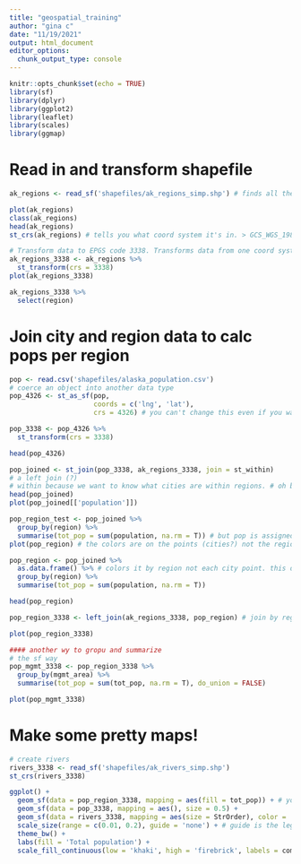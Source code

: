```yaml
---
title: "geospatial_training"
author: "gina c"
date: "11/19/2021"
output: html_document
editor_options: 
  chunk_output_type: console
---
```


```r
knitr::opts_chunk$set(echo = TRUE)
library(sf)
library(dplyr)
library(ggplot2)
library(leaflet)
library(scales)
library(ggmap)
```

# Read in and transform shapefile
```r
ak_regions <- read_sf('shapefiles/ak_regions_simp.shp') # finds all the associated files as long as they are in the same dir

plot(ak_regions)
class(ak_regions)
head(ak_regions)
st_crs(ak_regions) # tells you what coord system it's in. > GCS_WGS_1984

# Transform data to EPGS code 3338. Transforms data from one coord system to another.
ak_regions_3338 <- ak_regions %>%
  st_transform(crs = 3338)
plot(ak_regions_3338)

ak_regions_3338 %>%
  select(region)
```

# Join city and region data to calc pops per region
```r
pop <- read.csv('shapefiles/alaska_population.csv')
# coerce an object into another data type 
pop_4326 <- st_as_sf(pop, 
                     coords = c('lng', 'lat'),
                     crs = 4326) # you can't change this even if you want it different! You gotta know what it's in before you can change it. the CRS is an inherent part of the data

pop_3338 <- pop_4326 %>%
  st_transform(crs = 3338)

head(pop_4326)

pop_joined <- st_join(pop_3338, ak_regions_3338, join = st_within) 
# a left join (?)
# within because we want to know what cities are within regions. # oh but the crs need to be the same for each projections. 
head(pop_joined)
plot(pop_joined[['population']])

pop_region_test <- pop_joined %>%
  group_by(region) %>%
  summarise(tot_pop = sum(population, na.rm = T)) # but pop is assigned to each individual city
plot(pop_region) # the colors are on the points (cities?) not the region shapes.

pop_region <- pop_joined %>%
  as.data.frame() %>% # colors it by region not each city point. this drops the sticky geometry.
  group_by(region) %>%
  summarise(tot_pop = sum(population, na.rm = T))

head(pop_region)

pop_region_3338 <- left_join(ak_regions_3338, pop_region) # join by region

plot(pop_region_3338)

#### another wy to gropu and summarize
# the sf way
pop_mgmt_3338 <- pop_region_3338 %>%
  group_by(mgmt_area) %>%
  summarise(tot_pop = sum(tot_pop, na.rm = T), do_union = FALSE)

plot(pop_mgmt_3338)
```

# Make some pretty maps!
```r
# create rivers
rivers_3338 <- read_sf('shapefiles/ak_rivers_simp.shp')
st_crs(rivers_3338)

ggplot() +
  geom_sf(data = pop_region_3338, mapping = aes(fill = tot_pop)) + # you can layer datasets. going to layer cities and rivers
  geom_sf(data = pop_3338, mapping = aes(), size = 0.5) +
  geom_sf(data = rivers_3338, mapping = aes(size = StrOrder), color = 'dodgerblue') +
  scale_size(range = c(0.01, 0.2), guide = 'none') + # guide is the legend
  theme_bw() +
  labs(fill = 'Total population') +
  scale_fill_continuous(low = 'khaki', high = 'firebrick', labels = comma)
  
```


